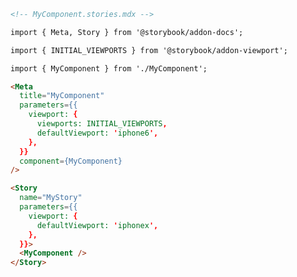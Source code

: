 ```md
<!-- MyComponent.stories.mdx -->

import { Meta, Story } from '@storybook/addon-docs';

import { INITIAL_VIEWPORTS } from '@storybook/addon-viewport';

import { MyComponent } from './MyComponent';

<Meta
  title="MyComponent"
  parameters={{
    viewport: {
      viewports: INITIAL_VIEWPORTS,
      defaultViewport: 'iphone6',
    },
  }}
  component={MyComponent}
/>

<Story
  name="MyStory"
  parameters={{
    viewport: {
      defaultViewport: 'iphonex',
    },
  }}>
  <MyComponent />
</Story>
```

